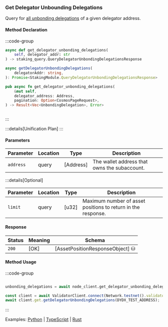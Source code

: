 ### Get Delegator Unbounding Delegations

Query for [all unbonding delegations] of a given delegator address.

[all unbonding delegations]: https://github.com/cosmos/cosmos-sdk/tree/main/x/staking#delegatorunbondingdelegations

#### Method Declaration

:::code-group

```python [Python]
async def get_delegator_unbonding_delegations(
    self, delegator_addr: str
) -> staking_query.QueryDelegatorUnbondingDelegationsResponse
```

```typescript [TypeScript]
async getDelegatorUnbondingDelegations(
    delegatorAddr: string,
): Promise<StakingModule.QueryDelegatorUnbondingDelegationsResponse>
```

```rust [Rust]
pub async fn get_delegator_unbonding_delegations(
    &mut self,
    delegator_address: Address,
    pagination: Option<CosmosPageRequest>,
) -> Result<Vec<UnbondingDelegation>, Error>
```

```url [API]
```

:::

:::details[Unification Plan]
:::

#### Parameters

| Parameter           | Location | Type               | Description                                                           |
| ------------------- | -------- | ------------------ | --------------------------------------------------------------------- |
| `address`           | query    | [Address]          | The wallet address that owns the subaccount.                          |

:::details[Optional]

| Parameter                     | Location | Type                      | Description                                                  |
| ----------------------------- | -------- | ------------------------- | ------------------------------------------------------------ |
| `limit`                       | query    | [u32]                     | Maximum number of asset positions to return in the response. |

#### Response

| Status | Meaning     | Schema                          |
| ------ | ----------- | ------------------------------- |
| `200`  | [OK]        | [AssetPositionResponseObject] ⛁ |

#### Method Usage

:::code-group

```rust [Rust]
```

```python [Python]
unbonding_delegations = await node_client.get_delegator_unbonding_delegations(TEST_ADDRESS)
```

```typescript [TypeScript]
const client = await ValidatorClient.connect(Network.testnet().validatorConfig);
await client.get.getDelegatorUnbondingDelegations(DYDX_TEST_ADDRESS);
```

:::

Examples: [Python] | [TypeScript] | [Rust]

[Python]: https://github.com/dydxprotocol/v4-clients/blob/3e8c7e1b960291b7ef273962d374d9934a5c4d33/v4-client-py-v2/examples/validator_get_example.py#L150
[TypeScript]: https://github.com/dydxprotocol/v4-clients/blob/3e8c7e1b960291b7ef273962d374d9934a5c4d33/v4-client-js/examples/validator_get_example.ts#L113
[Rust]: https://github.com/dydxprotocol/v4-clients/blob/3e8c7e1b960291b7ef273962d374d9934a5c4d33/v4-client-rs/client/examples/validator_get.rs#L98
